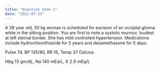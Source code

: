 ```yaml
---
title: "Question Stem 1"
date: "2021-07-23"
---
```


A 38 year old, 50 kg woman is scheduled for excision of an occiptal glioma while in the sitting position.
You are first to note a systolic murmur, loudest at left sternal border. She has mild controlled hypertension.
Medications include hydrochlorothiazide for 5 years and dexamethasone for 5 days. 

Pulse 74, BP 135/80, RR 16, Temp 37 Celcius

Hbg 13 gm/dL, Na 140 mEa/L, K 2.9 mEq/L

